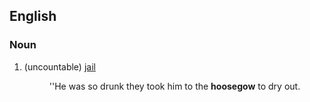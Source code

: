 ==English==
===Noun===
#{{slang}} (uncountable) [[jail]]
#:''He was so drunk they took him to the '''hoosegow''' to dry out.
